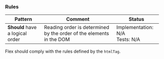 ### Rules

| Pattern                         | Comment                                                             | Status                              |
| ------------------------------- | ------------------------------------------------------------------- | ----------------------------------- |
| **Should** have a logical order | Reading order is determined by the order of the elements in the DOM | Implementation: N/A<br />Tests: N/A |

<InfoBox>
  Flex should comply with the rules defined by the <code>htmlTag</code>.
</InfoBox>
